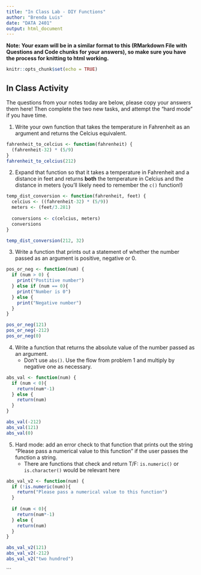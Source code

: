 ```yaml
---
title: "In Class Lab - DIY Functions"
author: "Brenda Luis"
date: "DATA 2401"
output: html_document
---
```

**Note: Your exam will be in a similar format to this (RMarkdown File with Questions and Code chunks for your answers), so make sure you have the process for knitting to html working.** 

```r
knitr::opts_chunk$set(echo = TRUE)
```

## In Class Activity 
The questions from your notes today are below, please copy your answers them here! Then complete the two new tasks, and attempt the "hard mode" if you have time. 

1. Write your own function that takes the temperature in Fahrenheit as an argument and returns the Celcius equivalent. 

```R
fahrenheit_to_celcius <- function(fahrenheit) {
  (fahrenheit-32) * (5/9)
}
fahrenheit_to_celcius(212)

```

2. Expand that function so that it takes a temperature in Fahrenheit and a distance in feet and returns **both** the temperature in Celcius and the distance in meters (you'll likely need to remember the `c()` function!)


```r
temp_dist_conversion <- function(fahrenheit, feet) {
  celcius <- ((fahrenheit-32) * (5/9))
  meters <- (feet/3.281)
  
  conversions <- c(celcius, meters)
  conversions 
}

temp_dist_conversion(212, 32)

```


3. Write a function that prints out a statement of whether the number passed as an argument is positive, negative or 0. 

```R
pos_or_neg <- function(num) {
  if (num > 0) {
    print("Postitive number")
  } else if (num == 0){
    print("Number is 0")
  } else {
    print("Negative number")
  }
}

pos_or_neg(121)
pos_or_neg(-212)
pos_or_neg(0)


```

4. Write a function that returns the absolute value of the number passed as an argument.
   + Don't use `abs()`. Use the flow from problem 1 and multiply by negative one as necessary. 
   
```r
abs_val <- function(num) {
  if (num < 0){
    return(num*-1)
  } else {
    return(num)
  }
}

abs_val(-212)
abs_val(121)
abs_val(0)

```

5. Hard mode: add an error check to that function that prints out the string "Please pass a numerical value to this function" if the user passes the function a string. 
   + There are functions that check and return T/F: `is.numeric()` or `is.character()` would be relevant here
   
```r

abs_val_v2 <- function(num) {
  if (!is.numeric(num)){
    return("Please pass a numerical value to this function")
  }
  
  if (num < 0){
    return(num*-1)
  } else {
    return(num)
  }
}

abs_val_v2(121)
abs_val_v2(-212)
abs_val_v2("two hundred")

```
```

